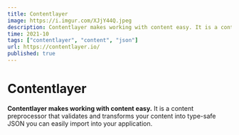 ```yaml
---
title: Contentlayer
image: https://i.imgur.com/XJjY44Q.jpeg
description: Contentlayer makes working with content easy. It is a content preprocessor that validates and transforms your content into type-safe JSON you can easily import into your application.
time: 2021-10
tags: ["contentlayer", "content", "json"]
url: https://contentlayer.io/
published: true
---
```


# Contentlayer

**Contentlayer makes working with content easy.** It is a content preprocessor that validates and transforms your content into type-safe JSON you can easily import into your application.
